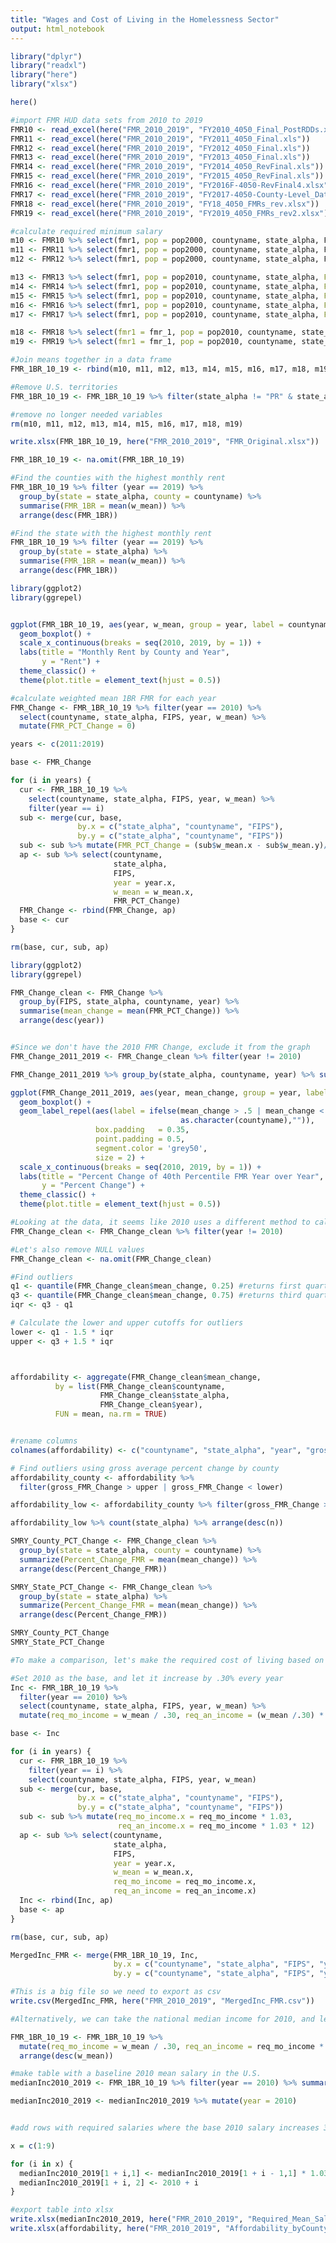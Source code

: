 ```yaml
---
title: "Wages and Cost of Living in the Homelessness Sector"
output: html_notebook
---
```


```r
library("dplyr")
library("readxl")
library("here")
library("xlsx")

here()
```


```r
#import FMR HUD data sets from 2010 to 2019
FMR10 <- read_excel(here("FMR_2010_2019", "FY2010_4050_Final_PostRDDs.xlsx"))
FMR11 <- read_excel(here("FMR_2010_2019", "FY2011_4050_Final.xls"))
FMR12 <- read_excel(here("FMR_2010_2019", "FY2012_4050_Final.xls"))
FMR13 <- read_excel(here("FMR_2010_2019", "FY2013_4050_Final.xls"))
FMR14 <- read_excel(here("FMR_2010_2019", "FY2014_4050_RevFinal.xls"))
FMR15 <- read_excel(here("FMR_2010_2019", "FY2015_4050_RevFinal.xls"))
FMR16 <- read_excel(here("FMR_2010_2019", "FY2016F-4050-RevFinal4.xlsx"))
FMR17 <- read_excel(here("FMR_2010_2019", "FY2017-4050-County-Level_Data.xlsx"))
FMR18 <- read_excel(here("FMR_2010_2019", "FY18_4050_FMRs_rev.xlsx"))
FMR19 <- read_excel(here("FMR_2010_2019", "FY2019_4050_FMRs_rev2.xlsx"))
```


```r
#calculate required minimum salary
m10 <- FMR10 %>% select(fmr1, pop = pop2000, countyname, state_alpha, FIPS) %>% mutate(year = 2010, w_mean = (fmr1 * pop)/pop)
m11 <- FMR11 %>% select(fmr1, pop = pop2000, countyname, state_alpha, FIPS) %>% mutate(year = 2011, w_mean = (fmr1 * pop)/pop)
m12 <- FMR12 %>% select(fmr1, pop = pop2000, countyname, state_alpha, FIPS) %>% mutate(year = 2012, w_mean = (fmr1 * pop)/pop)

m13 <- FMR13 %>% select(fmr1, pop = pop2010, countyname, state_alpha, FIPS = fips2010 ) %>% mutate(year = 2013, w_mean = (fmr1 * pop)/pop)
m14 <- FMR14 %>% select(fmr1, pop = pop2010, countyname, state_alpha, FIPS = fips2010 ) %>% mutate(year = 2014, w_mean = (fmr1 * pop)/pop)
m15 <- FMR15 %>% select(fmr1, pop = pop2010, countyname, state_alpha, FIPS = fips2010 ) %>% mutate(year = 2015, w_mean = (fmr1 * pop)/pop)
m16 <- FMR16 %>% select(fmr1, pop = pop2010, countyname, state_alpha, FIPS = fips2010 ) %>% mutate(year = 2016, w_mean = (fmr1 * pop)/pop)
m17 <- FMR17 %>% select(fmr1, pop = pop2010, countyname, state_alpha, FIPS = fips2010 ) %>% mutate(year = 2017, w_mean = (fmr1 * pop)/pop)

m18 <- FMR18 %>% select(fmr1 = fmr_1, pop = pop2010, countyname, state_alpha, FIPS = fips2010 ) %>% mutate(year = 2018, w_mean = (fmr1 * pop)/pop)
m19 <- FMR19 %>% select(fmr1 = fmr_1, pop = pop2010, countyname, state_alpha, FIPS = fips2010 ) %>% mutate(year = 2019, w_mean = (fmr1 * pop)/pop)

#Join means together in a data frame
FMR_1BR_10_19 <- rbind(m10, m11, m12, m13, m14, m15, m16, m17, m18, m19) 

#Remove U.S. territories
FMR_1BR_10_19 <- FMR_1BR_10_19 %>% filter(state_alpha != "PR" & state_alpha != "SA" & state_alpha != "GU" & state_alpha != "MP")

#remove no longer needed variables
rm(m10, m11, m12, m13, m14, m15, m16, m17, m18, m19)

write.xlsx(FMR_1BR_10_19, here("FMR_2010_2019", "FMR_Original.xlsx"))

FMR_1BR_10_19 <- na.omit(FMR_1BR_10_19)
```

```r
#Find the counties with the highest monthly rent
FMR_1BR_10_19 %>% filter (year == 2019) %>% 
  group_by(state = state_alpha, county = countyname) %>% 
  summarise(FMR_1BR = mean(w_mean)) %>% 
  arrange(desc(FMR_1BR))

#Find the state with the highest monthly rent
FMR_1BR_10_19 %>% filter (year == 2019) %>% 
  group_by(state = state_alpha) %>% 
  summarise(FMR_1BR = mean(w_mean)) %>% 
  arrange(desc(FMR_1BR))
```
```r
library(ggplot2)
library(ggrepel)


ggplot(FMR_1BR_10_19, aes(year, w_mean, group = year, label = countyname)) +
  geom_boxplot() +
  scale_x_continuous(breaks = seq(2010, 2019, by = 1)) +
  labs(title = "Monthly Rent by County and Year",
       y = "Rent") +
  theme_classic() +
  theme(plot.title = element_text(hjust = 0.5))
```


```r
#calculate weighted mean 1BR FMR for each year 
FMR_Change <- FMR_1BR_10_19 %>% filter(year == 2010) %>% 
  select(countyname, state_alpha, FIPS, year, w_mean) %>% 
  mutate(FMR_PCT_Change = 0)

years <- c(2011:2019)

base <- FMR_Change

for (i in years) {
  cur <- FMR_1BR_10_19 %>% 
    select(countyname, state_alpha, FIPS, year, w_mean) %>%
    filter(year == i)
  sub <- merge(cur, base, 
               by.x = c("state_alpha", "countyname", "FIPS"), 
               by.y = c("state_alpha", "countyname", "FIPS"))
  sub <- sub %>% mutate(FMR_PCT_Change = (sub$w_mean.x - sub$w_mean.y)/w_mean.y)
  ap <- sub %>% select(countyname, 
                       state_alpha, 
                       FIPS, 
                       year = year.x, 
                       w_mean = w_mean.x, 
                       FMR_PCT_Change)
  FMR_Change <- rbind(FMR_Change, ap)
  base <- cur
}

rm(base, cur, sub, ap)
```

```r
library(ggplot2)
library(ggrepel)

FMR_Change_clean <- FMR_Change %>% 
  group_by(FIPS, state_alpha, countyname, year) %>% 
  summarise(mean_change = mean(FMR_PCT_Change)) %>% 
  arrange(desc(year))


#Since we don't have the 2010 FMR Change, exclude it from the graph 
FMR_Change_2011_2019 <- FMR_Change_clean %>% filter(year != 2010)

FMR_Change_2011_2019 %>% group_by(state_alpha, countyname, year) %>% summarize(change = mean(mean_change)) %>% arrange(desc(change))

ggplot(FMR_Change_2011_2019, aes(year, mean_change, group = year, label = countyname)) +
  geom_boxplot() +
  geom_label_repel(aes(label = ifelse(mean_change > .5 | mean_change < -.3,
                                      as.character(countyname),"")),
                   box.padding   = 0.35, 
                   point.padding = 0.5,
                   segment.color = 'grey50',
                   size = 2) +
  scale_x_continuous(breaks = seq(2010, 2019, by = 1)) +
  labs(title = "Percent Change of 40th Percentile FMR Year over Year",
       y = "Percent Change") +
  theme_classic() +
  theme(plot.title = element_text(hjust = 0.5))
```


```r
#Looking at the data, it seems like 2010 uses a different method to calculate change in FMR so let's remove it before we export the data.
FMR_Change_clean <- FMR_Change_clean %>% filter(year != 2010)

#Let's also remove NULL values
FMR_Change_clean <- na.omit(FMR_Change_clean)
```


```r
#Find outliers
q1 <- quantile(FMR_Change_clean$mean_change, 0.25) #returns first quartile
q3 <- quantile(FMR_Change_clean$mean_change, 0.75) #returns third quartile
iqr <- q3 - q1

# Calculate the lower and upper cutoffs for outliers
lower <- q1 - 1.5 * iqr
upper <- q3 + 1.5 * iqr



affordability <- aggregate(FMR_Change_clean$mean_change, 
          by = list(FMR_Change_clean$countyname, 
                    FMR_Change_clean$state_alpha, 
                    FMR_Change_clean$year), 
          FUN = mean, na.rm = TRUE)


#rename columns
colnames(affordability) <- c("countyname", "state_alpha", "year", "gross_FMR_Change")

# Find outliers using gross average percent change by county
affordability_county <- affordability %>%
  filter(gross_FMR_Change > upper | gross_FMR_Change < lower)

affordability_low <- affordability_county %>% filter(gross_FMR_Change > 0)

affordability_low %>% count(state_alpha) %>% arrange(desc(n))
```

```r
SMRY_County_PCT_Change <- FMR_Change_clean %>% 
  group_by(state = state_alpha, county = countyname) %>% 
  summarize(Percent_Change_FMR = mean(mean_change)) %>% 
  arrange(desc(Percent_Change_FMR))

SMRY_State_PCT_Change <- FMR_Change_clean %>% 
  group_by(state = state_alpha) %>% 
  summarize(Percent_Change_FMR = mean(mean_change)) %>% 
  arrange(desc(Percent_Change_FMR))

SMRY_County_PCT_Change
SMRY_State_PCT_Change
```



```r
#To make a comparison, let's make the required cost of living based on the the pre-requisite that rent should be 30% of a person's salary

#Set 2010 as the base, and let it increase by .30% every year 
Inc <- FMR_1BR_10_19 %>% 
  filter(year == 2010) %>% 
  select(countyname, state_alpha, FIPS, year, w_mean) %>% 
  mutate(req_mo_income = w_mean / .30, req_an_income = (w_mean /.30) * 12)

base <- Inc

for (i in years) {
  cur <- FMR_1BR_10_19 %>% 
    filter(year == i) %>% 
    select(countyname, state_alpha, FIPS, year, w_mean)
  sub <- merge(cur, base, 
               by.x = c("state_alpha", "countyname", "FIPS"), 
               by.y = c("state_alpha", "countyname", "FIPS"))
  sub <- sub %>% mutate(req_mo_income.x = req_mo_income * 1.03,
                        req_an_income.x = req_mo_income * 1.03 * 12)
  ap <- sub %>% select(countyname, 
                       state_alpha, 
                       FIPS, 
                       year = year.x, 
                       w_mean = w_mean.x,
                       req_mo_income = req_mo_income.x,
                       req_an_income = req_an_income.x)
  Inc <- rbind(Inc, ap)
  base <- ap
}

rm(base, cur, sub, ap)

MergedInc_FMR <- merge(FMR_1BR_10_19, Inc, 
                       by.x = c("countyname", "state_alpha", "FIPS", "year", "w_mean"),
                       by.y = c("countyname", "state_alpha", "FIPS", "year", "w_mean"))

#This is a big file so we need to export as csv
write.csv(MergedInc_FMR, here("FMR_2010_2019", "MergedInc_FMR.csv"))
```


```r
#Alternatively, we can take the national median income for 2010, and let it increase by 3% every yeat to se if catches up with rental increases

FMR_1BR_10_19 <- FMR_1BR_10_19 %>% 
  mutate(req_mo_income = w_mean / .30, req_an_income = req_mo_income * 12) %>% 
  arrange(desc(w_mean))

#make table with a baseline 2010 mean salary in the U.S.
medianInc2010_2019 <- FMR_1BR_10_19 %>% filter(year == 2010) %>% summarise(med_inc = mean(req_an_income, na.rm = T))

medianInc2010_2019 <- medianInc2010_2019 %>% mutate(year = 2010)


#add rows with required salaries where the base 2010 salary increases 3% every year from 2010 to 2019

x = c(1:9)

for (i in x) {
  medianInc2010_2019[1 + i,1] <- medianInc2010_2019[1 + i - 1,1] * 1.03
  medianInc2010_2019[1 + i, 2] <- 2010 + i
}

```

```r
#export table into xlsx
write.xlsx(medianInc2010_2019, here("FMR_2010_2019", "Required_Mean_Salary.xlsx"))
write.xlsx(affordability, here("FMR_2010_2019", "Affordability_byCounty.xlsx"))
```


